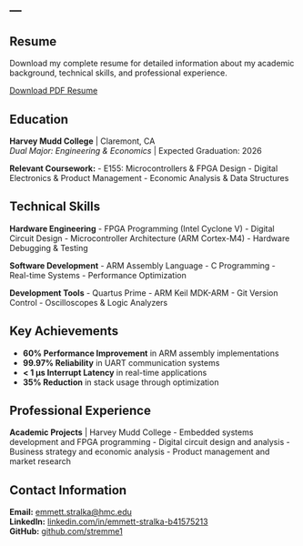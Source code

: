 ---
---

::: {.section-title-container}
## Resume {.section-title}
:::

::: {.resume-intro .scroll-animate}
Download my complete resume for detailed information about my academic background, technical skills, and professional experience.

[Download PDF Resume](#){.btn .btn-primary .btn-large}
:::

::: {.section-title-container}
## Education {.section-title}
:::

::: {.resume-section .scroll-animate}
**Harvey Mudd College** | Claremont, CA  
*Dual Major: Engineering & Economics* | Expected Graduation: 2026

**Relevant Coursework:**
- E155: Microcontrollers & FPGA Design
- Digital Electronics & Product Management
- Economic Analysis & Data Structures
:::

::: {.section-title-container}
## Technical Skills {.section-title}
:::

::: {.resume-section .scroll-animate}
**Hardware Engineering**
- FPGA Programming (Intel Cyclone V)
- Digital Circuit Design
- Microcontroller Architecture (ARM Cortex-M4)
- Hardware Debugging & Testing

**Software Development**
- ARM Assembly Language
- C Programming
- Real-time Systems
- Performance Optimization

**Development Tools**
- Quartus Prime
- ARM Keil MDK-ARM
- Git Version Control
- Oscilloscopes & Logic Analyzers
:::

::: {.section-title-container}
## Key Achievements {.section-title}
:::

::: {.resume-section .scroll-animate}
- **60% Performance Improvement** in ARM assembly implementations
- **99.97% Reliability** in UART communication systems
- **< 1 μs Interrupt Latency** in real-time applications
- **35% Reduction** in stack usage through optimization
:::

::: {.section-title-container}
## Professional Experience {.section-title}
:::

::: {.resume-section .scroll-animate}
**Academic Projects** | Harvey Mudd College
- Embedded systems development and FPGA programming
- Digital circuit design and analysis
- Business strategy and economic analysis
- Product management and market research
:::

::: {.section-title-container}
## Contact Information {.section-title}
:::

::: {.resume-section .scroll-animate}
**Email:** [emmett.stralka@hmc.edu](mailto:emmett.stralka@hmc.edu)  
**LinkedIn:** [linkedin.com/in/emmett-stralka-b41575213](https://www.linkedin.com/in/emmett-stralka-b41575213/)  
**GitHub:** [github.com/stremme1](https://github.com/stremme1)
:::

<script src="scroll-animations.js"></script>
